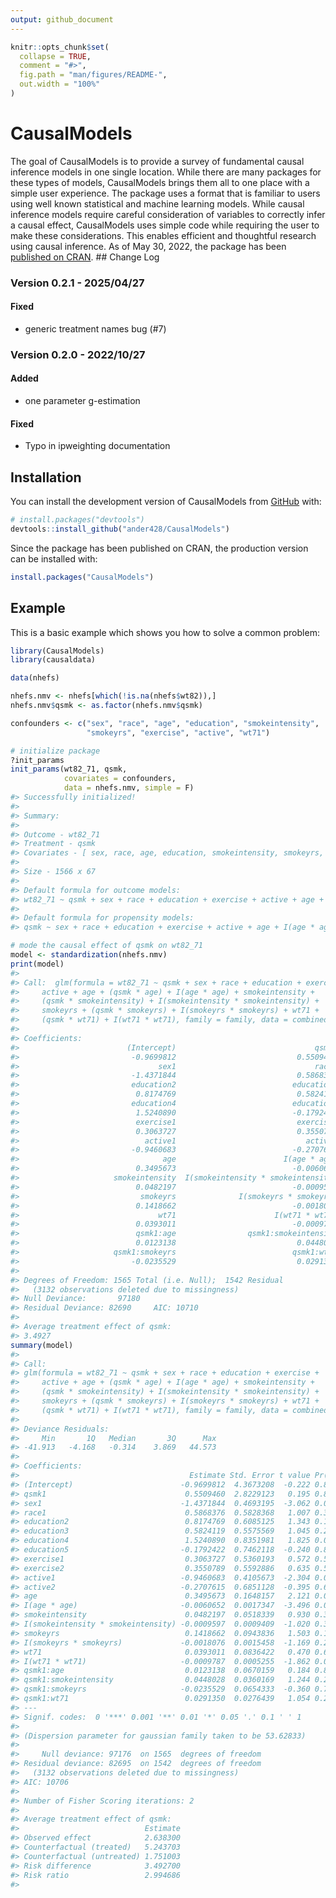 ---
output: github_document
---

```{r, include = FALSE}
knitr::opts_chunk$set(
  collapse = TRUE,
  comment = "#>",
  fig.path = "man/figures/README-",
  out.width = "100%"
)
```

# CausalModels

<!-- badges: start -->
<!-- badges: end -->

The goal of CausalModels is to provide a survey of fundamental causal
inference models in one single location. While there are many packages
for these types of models, CausalModels brings them all to one place
with a simple user experience. The package uses a format that is familiar
to users using well known statistical and machine learning models. While causal inference
models require careful consideration of variables to correctly infer a causal effect,
CausalModels uses simple code while requiring the user to make these considerations. This
enables efficient and thoughtful research using causal inference.
As of May 30, 2022, the package has been 
[published on CRAN](https://cran.r-project.org/package=CausalModels).
## Change Log

### Version 0.2.1 - 2025/04/27

#### Fixed

- generic treatment names bug (#7)

### Version 0.2.0 - 2022/10/27

#### Added

- one parameter g-estimation

#### Fixed

- Typo in ipweighting documentation


## Installation

You can install the development version of CausalModels from
[GitHub](https://github.com/) with:

``` r
# install.packages("devtools")
devtools::install_github("ander428/CausalModels")
```

Since the package has been published on CRAN, the production version can be installed with:

``` r
install.packages("CausalModels")
```

## Example

This is a basic example which shows you how to solve a common problem:

``` r
library(CausalModels)
library(causaldata)

data(nhefs)

nhefs.nmv <- nhefs[which(!is.na(nhefs$wt82)),]
nhefs.nmv$qsmk <- as.factor(nhefs.nmv$qsmk)

confounders <- c("sex", "race", "age", "education", "smokeintensity",
                 "smokeyrs", "exercise", "active", "wt71")

# initialize package
?init_params
init_params(wt82_71, qsmk,
            covariates = confounders,
            data = nhefs.nmv, simple = F)
#> Successfully initialized!
#> 
#> Summary:
#> 
#> Outcome - wt82_71 
#> Treatment - qsmk 
#> Covariates - [ sex, race, age, education, smokeintensity, smokeyrs, exercise, active, wt71 ] 
#> 
#> Size - 1566 x 67 
#> 
#> Default formula for outcome models: 
#> wt82_71 ~ qsmk + sex + race + education + exercise + active + age + (qsmk * age) + I(age * age) + smokeintensity + (qsmk * smokeintensity) + I(smokeintensity * smokeintensity) + smokeyrs + (qsmk * smokeyrs) + I(smokeyrs * smokeyrs) + wt71 + (qsmk * wt71) + I(wt71 * wt71) 
#> 
#> Default formula for propensity models: 
#> qsmk ~ sex + race + education + exercise + active + age + I(age * age) + smokeintensity + I(smokeintensity * smokeintensity) + smokeyrs + I(smokeyrs * smokeyrs) + wt71 + I(wt71 * wt71) 

# mode the causal effect of qsmk on wt82_71
model <- standardization(nhefs.nmv)
print(model)
#> 
#> Call:  glm(formula = wt82_71 ~ qsmk + sex + race + education + exercise + 
#>     active + age + (qsmk * age) + I(age * age) + smokeintensity + 
#>     (qsmk * smokeintensity) + I(smokeintensity * smokeintensity) + 
#>     smokeyrs + (qsmk * smokeyrs) + I(smokeyrs * smokeyrs) + wt71 + 
#>     (qsmk * wt71) + I(wt71 * wt71), family = family, data = combined_data)
#> 
#> Coefficients:
#>                        (Intercept)                               qsmk1  
#>                         -0.9699812                           0.5509460  
#>                               sex1                               race1  
#>                         -1.4371844                           0.5868376  
#>                         education2                          education3  
#>                          0.8174769                           0.5824119  
#>                         education4                          education5  
#>                          1.5240890                          -0.1792422  
#>                          exercise1                           exercise2  
#>                          0.3063727                           0.3550789  
#>                            active1                             active2  
#>                         -0.9460683                          -0.2707615  
#>                                age                        I(age * age)  
#>                          0.3495673                          -0.0060652  
#>                     smokeintensity  I(smokeintensity * smokeintensity)  
#>                          0.0482197                          -0.0009597  
#>                           smokeyrs              I(smokeyrs * smokeyrs)  
#>                          0.1418662                          -0.0018076  
#>                               wt71                      I(wt71 * wt71)  
#>                          0.0393011                          -0.0009787  
#>                          qsmk1:age                qsmk1:smokeintensity  
#>                          0.0123138                           0.0448028  
#>                     qsmk1:smokeyrs                          qsmk1:wt71  
#>                         -0.0235529                           0.0291350  
#> 
#> Degrees of Freedom: 1565 Total (i.e. Null);  1542 Residual
#>   (3132 observations deleted due to missingness)
#> Null Deviance:       97180 
#> Residual Deviance: 82690     AIC: 10710
#> 
#> Average treatment effect of qsmk:
#> 3.4927 
summary(model)
#> 
#> Call:
#> glm(formula = wt82_71 ~ qsmk + sex + race + education + exercise + 
#>     active + age + (qsmk * age) + I(age * age) + smokeintensity + 
#>     (qsmk * smokeintensity) + I(smokeintensity * smokeintensity) + 
#>     smokeyrs + (qsmk * smokeyrs) + I(smokeyrs * smokeyrs) + wt71 + 
#>     (qsmk * wt71) + I(wt71 * wt71), family = family, data = combined_data)
#> 
#> Deviance Residuals: 
#>     Min       1Q   Median       3Q      Max  
#> -41.913   -4.168   -0.314    3.869   44.573  
#> 
#> Coefficients:
#>                                      Estimate Std. Error t value Pr(>|t|)    
#> (Intercept)                        -0.9699812  4.3673208  -0.222 0.824266    
#> qsmk1                               0.5509460  2.8229123   0.195 0.845286    
#> sex1                               -1.4371844  0.4693195  -3.062 0.002235 ** 
#> race1                               0.5868376  0.5828368   1.007 0.314158    
#> education2                          0.8174769  0.6085125   1.343 0.179339    
#> education3                          0.5824119  0.5575569   1.045 0.296382    
#> education4                          1.5240890  0.8351981   1.825 0.068221 .  
#> education5                         -0.1792422  0.7462118  -0.240 0.810205    
#> exercise1                           0.3063727  0.5360193   0.572 0.567697    
#> exercise2                           0.3550789  0.5592886   0.635 0.525603    
#> active1                            -0.9460683  0.4105673  -2.304 0.021338 *  
#> active2                            -0.2707615  0.6851128  -0.395 0.692745    
#> age                                 0.3495673  0.1648157   2.121 0.034084 *  
#> I(age * age)                       -0.0060652  0.0017347  -3.496 0.000485 ***
#> smokeintensity                      0.0482197  0.0518339   0.930 0.352375    
#> I(smokeintensity * smokeintensity) -0.0009597  0.0009409  -1.020 0.307878    
#> smokeyrs                            0.1418662  0.0943836   1.503 0.133023    
#> I(smokeyrs * smokeyrs)             -0.0018076  0.0015458  -1.169 0.242437    
#> wt71                                0.0393011  0.0836422   0.470 0.638514    
#> I(wt71 * wt71)                     -0.0009787  0.0005255  -1.862 0.062751 .  
#> qsmk1:age                           0.0123138  0.0670159   0.184 0.854238    
#> qsmk1:smokeintensity                0.0448028  0.0360169   1.244 0.213712    
#> qsmk1:smokeyrs                     -0.0235529  0.0654333  -0.360 0.718931    
#> qsmk1:wt71                          0.0291350  0.0276439   1.054 0.292075    
#> ---
#> Signif. codes:  0 '***' 0.001 '**' 0.01 '*' 0.05 '.' 0.1 ' ' 1
#> 
#> (Dispersion parameter for gaussian family taken to be 53.62833)
#> 
#>     Null deviance: 97176  on 1565  degrees of freedom
#> Residual deviance: 82695  on 1542  degrees of freedom
#>   (3132 observations deleted due to missingness)
#> AIC: 10706
#> 
#> Number of Fisher Scoring iterations: 2
#> 
#> Average treatment effect of qsmk:
#>                            Estimate
#> Observed effect            2.638300
#> Counterfactual (treated)   5.243703
#> Counterfactual (untreated) 1.751003
#> Risk difference            3.492700
#> Risk ratio                 2.994686
#> 
```
